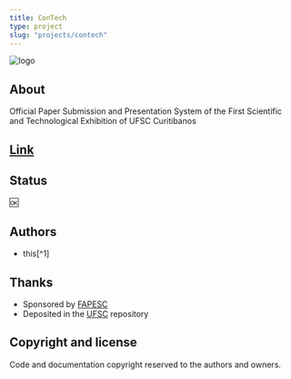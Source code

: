 ```yaml
---
title: ConTech
type: project
slug: "projects/contech"
---
```


![logo](./contech.png)

## About

Official Paper Submission and Presentation System of the First Scientific and Technological Exhibition of UFSC Curitibanos

## [Link](https://contech-cbs.web.app)

## Status

:ok:

## Authors

- this[^1]
## Thanks

- Sponsored by [FAPESC](https://fapesc.sc.gov.br/)
- Deposited in the [UFSC](https://ufsc.br/) repository

## Copyright and license

Code and documentation copyright reserved to the authors and owners.